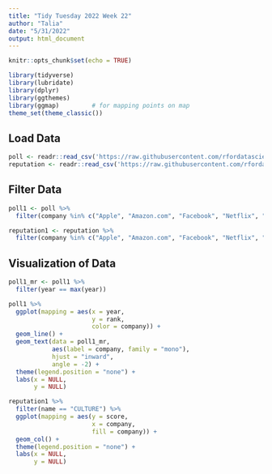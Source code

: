```yaml
---
title: "Tidy Tuesday 2022 Week 22"
author: "Talia"
date: "5/31/2022"
output: html_document
---
```


```r
knitr::opts_chunk$set(echo = TRUE)
```

```r
library(tidyverse)     
library(lubridate)
library(dplyr)
library(ggthemes) 
library(ggmap)         # for mapping points on map
theme_set(theme_classic())
```

## Load Data

```r
poll <- readr::read_csv('https://raw.githubusercontent.com/rfordatascience/tidytuesday/master/data/2022/2022-05-31/poll.csv')
reputation <- readr::read_csv('https://raw.githubusercontent.com/rfordatascience/tidytuesday/master/data/2022/2022-05-31/reputation.csv')
```


## Filter Data 

```r
poll1 <- poll %>% 
  filter(company %in% c("Apple", "Amazon.com", "Facebook", "Netflix", "Google"))

reputation1 <- reputation %>% 
  filter(company %in% c("Apple", "Amazon.com", "Facebook", "Netflix", "Google"))
```

## Visualization of Data 

```r
poll1_mr <- poll1 %>% 
  filter(year == max(year))

poll1 %>% 
  ggplot(mapping = aes(x = year, 
                       y = rank, 
                       color = company)) + 
  geom_line() +
  geom_text(data = poll1_mr,
            aes(label = company, family = "mono"),
            hjust = "inward",
            angle = -2) +
  theme(legend.position = "none") + 
  labs(x = NULL, 
       y = NULL)

reputation1 %>% 
  filter(name == "CULTURE") %>% 
  ggplot(mapping = aes(y = score,
                       x = company,
                       fill = company)) +
  geom_col() + 
  theme(legend.position = "none") + 
  labs(x = NULL, 
       y = NULL)
```


